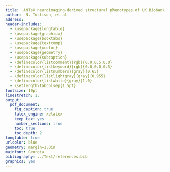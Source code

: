 ```yaml
---
title:  ANTsX neuroimaging-derived structural phenotypes of UK Biobank
author:  N. Tustison, et al.
address:
header-includes:
  - \usepackage{longtable}
  - \usepackage{graphicx}
  - \usepackage{booktabs}
  - \usepackage{textcomp}
  - \usepackage{xcolor}
  - \usepackage{geometry}
  - \usepackage{subcaption}
  - \definecolor{listcomment}{rgb}{0.0,0.5,0.0}
  - \definecolor{listkeyword}{rgb}{0.0,0.0,0.5}
  - \definecolor{listnumbers}{gray}{0.65}
  - \definecolor{listlightgray}{gray}{0.955}
  - \definecolor{listwhite}{gray}{1.0}
  - \setlength\tabcolsep{1.5pt}
fontsize: 10pt
linestretch: 1.
output:
  pdf_document:
    fig_caption: true
    latex_engine: xelatex
    keep_tex: yes
    number_sections: true
    toc: true
    toc_depth: 2
longtable: true
urlcolor: blue
geometry: margin=1.0in
mainfont: Georgia
bibliography: ../Text/references.bib
graphics: yes
---
```

